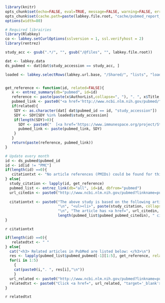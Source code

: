 ```r
library(knitr)
opts_chunk$set(echo=FALSE, eval=TRUE, message=FALSE, warning=FALSE, error=TRUE, dev="png", fig.width=6, fig.height=4, dpi=100, autodep=FALSE)
opts_chunk$set(cache.path=paste(labkey.file.root, "cache/pubmed_report_cache/", sep="/"), cache=TRUE)
options(width=80)
```
```r
# Required librairies
library(Rlabkey)
co <- labkey.setCurlOptions(sslversion = 1, ssl.verifyhost = 2)
library(rentrez)
```

```r
study_acc <- gsub(".*/", "", gsub("/@files", "", labkey.file.root))

dat <- labkey.data
ds_pubmed <- dat[dat$study_accession == study_acc, ]
```

```r
loaded <- labkey.selectRows(labkey.url.base, "/Shared/", "lists", "loaded_studies", colNameOpt="rname")


get_reference <- function(id, related=FALSE){
   x <- entrez_summary(db="pubmed", id=id)
   reference <- paste(paste(x$AuthorList,collapse=", "), ". ", x$Title, " <i>", x$Source, "</i> ", x$Volume, "(", x$Issue, "), ", x$PubDate, ".", sep="")
   pubmed_link <- paste0("<a href='http://www.ncbi.nlm.nih.gov/pubmed/", id,"' target='_blank'>", "PMID:", id,"</a>")
   if(related){
    SDY <- as.character(dat[ dat$pubmed_id == id, "study_accession"])
    SDY <- SDY[SDY %in% loaded$study_accession]
    if(length(SDY)>0){
      SDY <- paste0("  [<a href='https://www.immunespace.org/project/Studies/", SDY ,"/begin.view?' target='_blank' title='Study ", SDY, " on ImmuneSpace'><b>",SDY,"</b></a>] ")
      pubmed_link <- paste(pubmed_link, SDY)
    }
   }
   return(paste(reference, pubmed_link))
}

# Update every month
id <- ds_pubmed$pubmed_id
id <- id[id != "PMC"]
if(length(id) ==0){
   citationtxt <- "No article references (PMIDs) could be found for this study. If you think this is an error, please post a message on the <a href='https://www.immunespace.org/project/home/support/begin.view', target='_blank'>support board</a> and the ImmuneSpace team will update this information as soon as possible."
} else{
  study_citation <- lapply(id, get_reference)
  pubmed_list <- entrez_link(db="all", id=id, dbfrom="pubmed")
  url_citedin <- paste0("http://www.ncbi.nlm.nih.gov/pubmed?linkname=pubmed_pubmed_citedin&from_uid=", id)
 
  citationtxt <- paste0("The above study is based on the following article(s):",
                        "\n", "<ul><li>", paste(study_citation, collapse="</li><br><li>"),  "</li></ul>",
                        "\n", "The article has <a href=", url_citedin, "target='_blank'>",
                        length(pubmed_list$pubmed_pubmed_citedin), " citations</a> in pubmed central.")
}
```

`r citationtxt`


```r
if(length(id) ==0){
   relatedtxt <- " "
} else{
  cat("<h3> Related articles in PubMed are listed below: </h3>\n")
  res <- lapply(pubmed_list$pubmed_pubmed[-1][1:5], get_reference, related=TRUE)
  for(i in 1:5)
    {
    cat(paste0(i,". ", res[i],"\n"))
    }
  url_related <- paste0("http://www.ncbi.nlm.nih.gov/pubmed?linkname=pubmed_pubmed&from_uid=", ds_pubmed$pubmed_id)
  relatedtxt <- paste0("Click <a href=", url_related, "target='_blank'>here</a> for more suggestions.")
}
```

`r relatedtxt`
